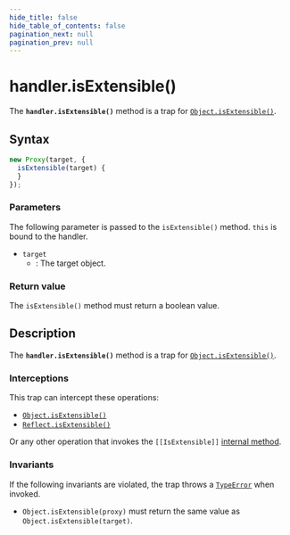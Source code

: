 ```yaml
---
hide_title: false
hide_table_of_contents: false
pagination_next: null
pagination_prev: null
---
```

# handler.isExtensible()

The **`handler.isExtensible()`** method is a trap for
[`Object.isExtensible()`](../../../globals/Object/isExtensible.mdx).

## Syntax

```js
new Proxy(target, {
  isExtensible(target) {
  }
});
```

### Parameters

The following parameter is passed to the `isExtensible()` method.
`this` is bound to the handler.

- `target`
  - : The target object.

### Return value

The `isExtensible()` method must return a boolean value.

## Description

The **`handler.isExtensible()`** method is a trap for
[`Object.isExtensible()`](../../../globals/Object/isExtensible.mdx).

### Interceptions

This trap can intercept these operations:

- [`Object.isExtensible()`](../../../globals/Object/isExtensible.mdx)
- [`Reflect.isExtensible()`](../../../globals/Reflect/isExtensible.mdx)

Or any other operation that invokes the `[[IsExtensible]]` [internal method](https://developer.mozilla.org/docs/Web/JavaScript/Reference/Global_Objects/Proxy#object_internal_methods).

### Invariants

If the following invariants are violated, the trap throws a [`TypeError`](../../../globals/TypeError/TypeError.mdx) when invoked.

- `Object.isExtensible(proxy)` must return the same value as
  `Object.isExtensible(target)`.
